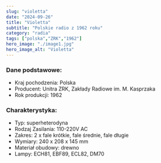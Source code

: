 ```yaml
---
slug: "violetta"
date: "2024-09-26"
title: "Violetta"
subtitle: "Polskie radio z 1962 roku"
category: "radia"
tags: ["polska","ZRK","1962"]
hero_image: "./image1.jpg"
hero_image_alt: "Violetta"
---
```


### Dane podstawowe:

- Kraj pochodzenia: Polska
- Producent: Unitra ZRK, Zakłady Radiowe im. M. Kasprzaka
- Rok produkcji: 1962

### Charakterystyka:

- Typ: superheterodyna
- Rodzaj Zasilania: 110-220V AC
- Zakres: 2 x fale krótkie, fale średnie, fale długie
- Wymiary: 240 x 208 x 145 mm
- Materiał obudowy: drewno
- Lampy: ECH81, EBF89, ECL82, DM70
